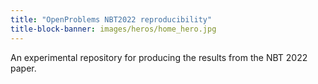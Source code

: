 ```yaml
---
title: "OpenProblems NBT2022 reproducibility"
title-block-banner: images/heros/home_hero.jpg
---
```


An experimental repository for producing the results from the NBT 2022 paper.
